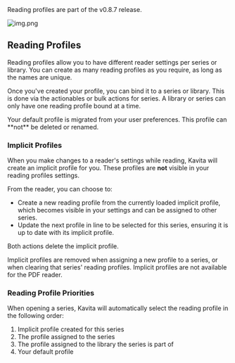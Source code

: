 
<Callout type="info">
    Reading profiles are part of the v0.8.7 release.
</Callout>

![img.png](../../../public/guides/user-settings/reading-profile-page.png)

## Reading Profiles

Reading profiles allow you to have different reader settings per series or library. You can create as many reading profiles as you require, as long as the names are unique.

Once you've created your profile, you can bind it to a series or library. This is done via the actionables or bulk actions for series. A library or series can only have one reading profile bound at a time.

<Callout type="info">
    Your default profile is migrated from your user preferences. This profile can **not** be deleted or renamed.
</Callout>

### Implicit Profiles

When you make changes to a reader's settings while reading, Kavita will create an implicit profile for you. These profiles are **not** visible in your reading profiles settings.

From the reader, you can choose to:
- Create a new reading profile from the currently loaded implicit profile, which becomes visible in your settings and can be assigned to other series.
- Update the next profile in line to be selected for this series, ensuring it is up to date with its implicit profile.

Both actions delete the implicit profile.

<Callout type="info">
    Implicit profiles are removed when assigning a new profile to a series, or when clearing that series' reading profiles.
</Callout>

<Callout type="warning">
    Implicit profiles are not available for the PDF reader.
</Callout>

### Reading Profile Priorities

When opening a series, Kavita will automatically select the reading profile in the following order:

1. Implicit profile created for this series
2. The profile assigned to the series
3. The profile assigned to the library the series is part of
4. Your default profile